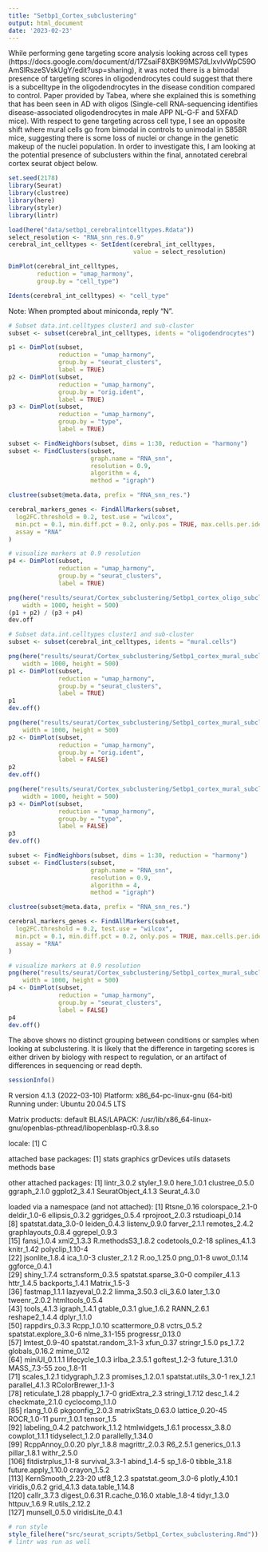 ```yaml
---
title: "Setbp1_Cortex_subclustering"
output: html_document
date: '2023-02-23'
---
```


While performing gene targeting score analysis looking across cell types (https://docs.google.com/document/d/17ZsaiF8XBK99MS7dLIxvIvWpC59OAmSlRszeSVskUgY/edit?usp=sharing), it was noted there is a bimodal presence of targeting scores in oligodendrocytes could suggest that there is a subcelltype in the oligodendrocytes in the disease condition compared to control. Paper provided by Tabea, where she explained this is something that has been seen in AD with oligos (Single-cell RNA-sequencing identifies disease-associated oligodendrocytes in male APP NL-G-F and 5XFAD mice). With respect to gene targeting across cell type, I see an opposite shift where mural cells go from bimodal in controls to unimodal in S858R mice, suggesting there is some loss of nuclei or change in the genetic makeup of the nuclei population. In order to investigate this, I am looking at the potential presence of subclusters within the final, annotated cerebral cortex seurat object below.

```r
set.seed(2178)
library(Seurat)
library(clustree)
library(here)
library(styler)
library(lintr)
```

```r
load(here("data/setbp1_cerebralintcelltypes.Rdata"))
select_resolution <- "RNA_snn_res.0.9"
cerebral_int_celltypes <- SetIdent(cerebral_int_celltypes, 
                                   value = select_resolution)

DimPlot(cerebral_int_celltypes, 
        reduction = "umap_harmony", 
        group.by = "cell_type")

Idents(cerebral_int_celltypes) <- "cell_type"
```

Note: When prompted about miniconda, reply "N".
```r
# Subset data.int.celltypes cluster1 and sub-cluster
subset <- subset(cerebral_int_celltypes, idents = "oligodendrocytes")

p1 <- DimPlot(subset, 
              reduction = "umap_harmony", 
              group.by = "seurat_clusters", 
              label = TRUE)
p2 <- DimPlot(subset, 
              reduction = "umap_harmony", 
              group.by = "orig.ident", 
              label = TRUE)
p3 <- DimPlot(subset, 
              reduction = "umap_harmony", 
              group.by = "type", 
              label = TRUE)

subset <- FindNeighbors(subset, dims = 1:30, reduction = "harmony")
subset <- FindClusters(subset, 
                       graph.name = "RNA_snn", 
                       resolution = 0.9, 
                       algorithm = 4, 
                       method = "igraph")

clustree(subset@meta.data, prefix = "RNA_snn_res.")

cerebral_markers_genes <- FindAllMarkers(subset,
  log2FC.threshold = 0.2, test.use = "wilcox",
  min.pct = 0.1, min.diff.pct = 0.2, only.pos = TRUE, max.cells.per.ident = 50,
  assay = "RNA"
)

# visualize markers at 0.9 resolution
p4 <- DimPlot(subset, 
              reduction = "umap_harmony", 
              group.by = "seurat_clusters", 
              label = TRUE)

png(here("results/seurat/Cortex_subclustering/Setbp1_cortex_oligo_subcluster_UMAP.png"), 
    width = 1000, height = 500)
(p1 + p2) / (p3 + p4)
dev.off
```


```r
# Subset data.int.celltypes cluster1 and sub-cluster
subset <- subset(cerebral_int_celltypes, idents = "mural.cells")

png(here("results/seurat/Cortex_subclustering/Setbp1_cortex_mural_subcluster_seuratclusterUMAP.png"), 
    width = 1000, height = 500)
p1 <- DimPlot(subset, 
              reduction = "umap_harmony", 
              group.by = "seurat_clusters", 
              label = TRUE)
p1
dev.off()

png(here("results/seurat/Cortex_subclustering/Setbp1_cortex_mural_subcluster_identUMAP.png"), 
    width = 1000, height = 500)
p2 <- DimPlot(subset, 
              reduction = "umap_harmony", 
              group.by = "orig.ident", 
              label = FALSE)
p2
dev.off()

png(here("results/seurat/Cortex_subclustering/Setbp1_cortex_mural_subcluster_conditionUMAP.png"), 
    width = 1000, height = 500)
p3 <- DimPlot(subset, 
              reduction = "umap_harmony", 
              group.by = "type", 
              label = FALSE)
p3
dev.off()

subset <- FindNeighbors(subset, dims = 1:30, reduction = "harmony")
subset <- FindClusters(subset, 
                       graph.name = "RNA_snn", 
                       resolution = 0.9, 
                       algorithm = 4, 
                       method = "igraph")

clustree(subset@meta.data, prefix = "RNA_snn_res.")

cerebral_markers_genes <- FindAllMarkers(subset,
  log2FC.threshold = 0.2, test.use = "wilcox",
  min.pct = 0.1, min.diff.pct = 0.2, only.pos = TRUE, max.cells.per.ident = 50,
  assay = "RNA"
)

# visualize markers at 0.9 resolution
png(here("results/seurat/Cortex_subclustering/Setbp1_cortex_mural_subcluster_UMAP.png"), 
    width = 1000, height = 500)
p4 <- DimPlot(subset, 
              reduction = "umap_harmony", 
              group.by = "seurat_clusters", 
              label = FALSE)
p4
dev.off()
```

The above shows no distinct grouping between conditions or samples when looking at subclustering. It is likely that the difference in targeting scores is either driven by biology with respect to regulation, or an artifact of differences in sequencing or read depth. 

```r
sessionInfo()
```
R version 4.1.3 (2022-03-10)
Platform: x86_64-pc-linux-gnu (64-bit)
Running under: Ubuntu 20.04.5 LTS

Matrix products: default
BLAS/LAPACK: /usr/lib/x86_64-linux-gnu/openblas-pthread/libopenblasp-r0.3.8.so

locale:
[1] C

attached base packages:
[1] stats     graphics  grDevices utils     datasets  methods   base     

other attached packages:
[1] lintr_3.0.2        styler_1.9.0       here_1.0.1         clustree_0.5.0     ggraph_2.1.0       ggplot2_3.4.1      SeuratObject_4.1.3 Seurat_4.3.0      

loaded via a namespace (and not attached):
  [1] Rtsne_0.16             colorspace_2.1-0       deldir_1.0-6           ellipsis_0.3.2         ggridges_0.5.4         rprojroot_2.0.3        rstudioapi_0.14       
  [8] spatstat.data_3.0-0    leiden_0.4.3           listenv_0.9.0          farver_2.1.1           remotes_2.4.2          graphlayouts_0.8.4     ggrepel_0.9.3         
 [15] fansi_1.0.4            xml2_1.3.3             R.methodsS3_1.8.2      codetools_0.2-18       splines_4.1.3          knitr_1.42             polyclip_1.10-4       
 [22] jsonlite_1.8.4         ica_1.0-3              cluster_2.1.2          R.oo_1.25.0            png_0.1-8              uwot_0.1.14            ggforce_0.4.1         
 [29] shiny_1.7.4            sctransform_0.3.5      spatstat.sparse_3.0-0  compiler_4.1.3         httr_1.4.5             backports_1.4.1        Matrix_1.5-3          
 [36] fastmap_1.1.1          lazyeval_0.2.2         limma_3.50.3           cli_3.6.0              later_1.3.0            tweenr_2.0.2           htmltools_0.5.4       
 [43] tools_4.1.3            igraph_1.4.1           gtable_0.3.1           glue_1.6.2             RANN_2.6.1             reshape2_1.4.4         dplyr_1.1.0           
 [50] rappdirs_0.3.3         Rcpp_1.0.10            scattermore_0.8        vctrs_0.5.2            spatstat.explore_3.0-6 nlme_3.1-155           progressr_0.13.0      
 [57] lmtest_0.9-40          spatstat.random_3.1-3  xfun_0.37              stringr_1.5.0          ps_1.7.2               globals_0.16.2         mime_0.12             
 [64] miniUI_0.1.1.1         lifecycle_1.0.3        irlba_2.3.5.1          goftest_1.2-3          future_1.31.0          MASS_7.3-55            zoo_1.8-11            
 [71] scales_1.2.1           tidygraph_1.2.3        promises_1.2.0.1       spatstat.utils_3.0-1   rex_1.2.1              parallel_4.1.3         RColorBrewer_1.1-3    
 [78] reticulate_1.28        pbapply_1.7-0          gridExtra_2.3          stringi_1.7.12         desc_1.4.2             checkmate_2.1.0        cyclocomp_1.1.0       
 [85] rlang_1.0.6            pkgconfig_2.0.3        matrixStats_0.63.0     lattice_0.20-45        ROCR_1.0-11            purrr_1.0.1            tensor_1.5            
 [92] labeling_0.4.2         patchwork_1.1.2        htmlwidgets_1.6.1      processx_3.8.0         cowplot_1.1.1          tidyselect_1.2.0       parallelly_1.34.0     
 [99] RcppAnnoy_0.0.20       plyr_1.8.8             magrittr_2.0.3         R6_2.5.1               generics_0.1.3         pillar_1.8.1           withr_2.5.0           
[106] fitdistrplus_1.1-8     survival_3.3-1         abind_1.4-5            sp_1.6-0               tibble_3.1.8           future.apply_1.10.0    crayon_1.5.2          
[113] KernSmooth_2.23-20     utf8_1.2.3             spatstat.geom_3.0-6    plotly_4.10.1          viridis_0.6.2          grid_4.1.3             data.table_1.14.8     
[120] callr_3.7.3            digest_0.6.31          R.cache_0.16.0         xtable_1.8-4           tidyr_1.3.0            httpuv_1.6.9           R.utils_2.12.2        
[127] munsell_0.5.0          viridisLite_0.4.1     

```r
# run style
style_file(here("src/seurat_scripts/Setbp1_Cortex_subclustering.Rmd"))
# lintr was run as well
```



